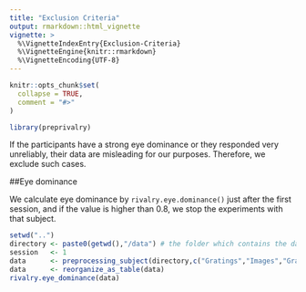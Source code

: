 ```yaml
---
title: "Exclusion Criteria"
output: rmarkdown::html_vignette
vignette: >
  %\VignetteIndexEntry{Exclusion-Criteria}
  %\VignetteEngine{knitr::rmarkdown}
  %\VignetteEncoding{UTF-8}
---
```


```r
knitr::opts_chunk$set(
  collapse = TRUE,
  comment = "#>"
)
```

```r
library(preprivalry)
```
If the participants have a strong eye dominance or they responded very unreliably, their data are misleading for our purposes. Therefore, we exclude such cases. 

##Eye dominance

We calculate eye dominance by ```rivalry.eye.dominance()``` just after the first session, and if the value is higher than 0.8, we stop the experiments with that subject. 

```r
setwd("..")
directory <- paste0(getwd(),"/data") # the folder which contains the data
session   <- 1
data      <- preprocessing_subject(directory,c("Gratings","Images","GratingImage"),"s001",session)
data      <- reorganize_as_table(data)
rivalry.eye_dominance(data)
```



